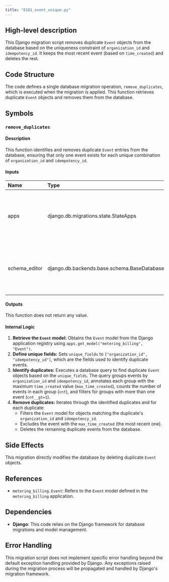 ```yaml
---
title: "0181_event_unique.py"
---
```


## High-level description
This Django migration script removes duplicate `Event` objects from the database based on the uniqueness constraint of `organization_id` and `idempotency_id`. It keeps the most recent event (based on `time_created`) and deletes the rest.

## Code Structure
The code defines a single database migration operation, `remove_duplicates`, which is executed when the migration is applied. This function retrieves duplicate `Event` objects and removes them from the database.

## Symbols

### `remove_duplicates`
#### Description
This function identifies and removes duplicate `Event` entries from the database, ensuring that only one event exists for each unique combination of `organization_id` and `idempotency_id`.

#### Inputs
| Name | Type | Description |
|:-----|:-----|:------------|
| apps | django.db.migrations.state.StateApps | Represents the available models and applications in the current migration state. |
| schema_editor | django.db.backends.base.schema.BaseDatabaseSchemaEditor | Provides methods for manipulating the database schema during migrations. |

#### Outputs
This function does not return any value.

#### Internal Logic
1. **Retrieve the `Event` model:** Obtains the `Event` model from the Django application registry using `apps.get_model("metering_billing", "Event")`.
2. **Define unique fields:** Sets `unique_fields` to `["organization_id", "idempotency_id"]`, which are the fields used to identify duplicate events.
3. **Identify duplicates:** Executes a database query to find duplicate `Event` objects based on the `unique_fields`. The query groups events by `organization_id` and `idempotency_id`, annotates each group with the maximum `time_created` value (`max_time_created`), counts the number of events in each group (`cnt`), and filters for groups with more than one event (`cnt__gt=1`).
4. **Remove duplicates:** Iterates through the identified duplicates and for each duplicate:
    - Filters the `Event` model for objects matching the duplicate's `organization_id` and `idempotency_id`.
    - Excludes the event with the `max_time_created` (the most recent one).
    - Deletes the remaining duplicate events from the database.

## Side Effects
This migration directly modifies the database by deleting duplicate `Event` objects.

## References
- `metering_billing.Event`: Refers to the `Event` model defined in the `metering_billing` application.

## Dependencies
- **Django**: This code relies on the Django framework for database migrations and model management.

## Error Handling
This migration script does not implement specific error handling beyond the default exception handling provided by Django. Any exceptions raised during the migration process will be propagated and handled by Django's migration framework.

